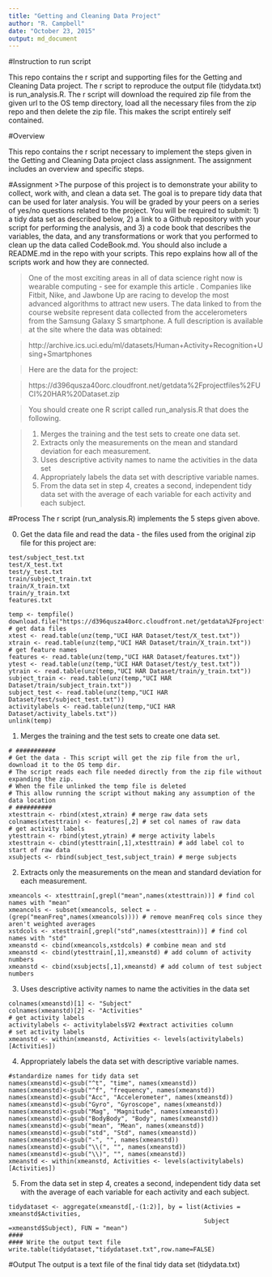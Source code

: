 ```yaml
---
title: "Getting and Cleaning Data Project"
author: "R. Campbell"
date: "October 23, 2015"
output: md_document
---
```


#Instruction to run script

This repo contains the r script and supporting files for the Getting and Cleaning Data project.  The r script to reproduce the output file (tidydata.txt) is run_analysis.R.  The r script will download the required zip file from the given url to the OS temp directory, load all the necessary files from the zip repo and then delete the zip file.  This makes the script entirely self contained.

#Overview

This repo contains the r script necessary to implement the steps given in the Getting and Cleaning Data project class assignment.
The assignment includes an overview and specific steps.

#Assignment
>The purpose of this project is to demonstrate your ability to collect, work with, and clean a data set. The goal is to prepare tidy data that can be used for later analysis. You will be graded by your peers on a series of yes/no questions related to the project. You will be required to submit: 1) a tidy data set as described below, 2) a link to a Github repository with your script for performing the analysis, and 3) a code book that describes the variables, the data, and any transformations or work that you performed to clean up the data called CodeBook.md. You should also include a README.md in the repo with your scripts. This repo explains how all of the scripts work and how they are connected.  

>One of the most exciting areas in all of data science right now is wearable computing - see for example this article . Companies like Fitbit, Nike, and Jawbone Up are racing to develop the most advanced algorithms to attract new users. The data linked to from the course website represent data collected from the accelerometers from the Samsung Galaxy S smartphone. A full description is available at the site where the data was obtained: 


>http://archive.ics.uci.edu/ml/datasets/Human+Activity+Recognition+Using+Smartphones 

>Here are the data for the project: 

>https://d396qusza40orc.cloudfront.net/getdata%2Fprojectfiles%2FUCI%20HAR%20Dataset.zip 

> You should create one R script called run_analysis.R that does the following. 

>1. Merges the training and the test sets to create one data set.
>2. Extracts only the measurements on the mean and standard deviation for each measurement.
>3. Uses descriptive activity names to name the activities in the data set
>4. Appropriately labels the data set with descriptive variable names.
>5. From the data set in step 4, creates a second, independent tidy data set with the average of each variable for each activity and each subject.

#Process
The r script (run_analysis.R) implements the 5 steps given above.

0. Get the data file and read the data - the files used from the original zip file for this project are:
```
test/subject_test.txt
test/X_test.txt
test/y_test.txt
train/subject_train.txt
train/X_train.txt
train/y_train.txt
features.txt
```
```
temp <- tempfile()
download.file("https://d396qusza40orc.cloudfront.net/getdata%2Fprojectfiles%2FUCI%20HAR%20Dataset.zip",temp)
# get data files
xtest <- read.table(unz(temp,"UCI HAR Dataset/test/X_test.txt"))
xtrain <- read.table(unz(temp,"UCI HAR Dataset/train/X_train.txt"))
# get feature names
features <- read.table(unz(temp,"UCI HAR Dataset/features.txt"))
ytest <- read.table(unz(temp,"UCI HAR Dataset/test/y_test.txt"))
ytrain <- read.table(unz(temp,"UCI HAR Dataset/train/y_train.txt"))
subject_train <- read.table(unz(temp,"UCI HAR Dataset/train/subject_train.txt"))
subject_test <- read.table(unz(temp,"UCI HAR Dataset/test/subject_test.txt"))
activitylabels <- read.table(unz(temp,"UCI HAR Dataset/activity_labels.txt"))
unlink(temp)
```

1. Merges the training and the test sets to create one data set.
```
# ###########
# Get the data - This script will get the zip file from the url, download it to the OS temp dir.
# The script reads each file needed directly from the zip file without expanding the zip.
# When the file unlinked the temp file is deleted
# This allow running the script without making any assumption of the data location
# ##########
xtesttrain <- rbind(xtest,xtrain) # merge raw data sets
colnames(xtesttrain) <- features[,2] # set col names of raw data
# get activity labels
ytesttrain <- rbind(ytest,ytrain) # merge activity labels
xtesttrain <- cbind(ytesttrain[,1],xtesttrain) # add label col to start of raw data 
xsubjects <- rbind(subject_test,subject_train) # merge subjects
```
2. Extracts only the measurements on the mean and standard deviation for each measurement.
```
xmeancols <- xtesttrain[,grepl("mean",names(xtesttrain))] # find col names with "mean"
xmeancols <- subset(xmeancols, select = -(grep("meanFreq",names(xmeancols)))) # remove meanFreq cols since they aren't weighted averages
xstdcols <- xtesttrain[,grepl("std",names(xtesttrain))] # find col names with "std"
xmeanstd <- cbind(xmeancols,xstdcols) # combine mean and std
xmeanstd <- cbind(ytesttrain[,1],xmeanstd) # add column of activity numbers
xmeanstd <- cbind(xsubjects[,1],xmeanstd) # add column of test subject numbers
```

3. Uses descriptive activity names to name the activities in the data set
```
colnames(xmeanstd)[1] <- "Subject"
colnames(xmeanstd)[2] <- "Activities"
# get activity labels
activitylabels <- activitylabels$V2 #extract activities column
# set activity labels 
xmeanstd <- within(xmeanstd, Activities <- levels(activitylabels)[Activities])
```
4. Appropriately labels the data set with descriptive variable names.
```
#standardize names for tidy data set
names(xmeanstd)<-gsub("^t", "time", names(xmeanstd))
names(xmeanstd)<-gsub("^f", "frequency", names(xmeanstd))
names(xmeanstd)<-gsub("Acc", "Accelerometer", names(xmeanstd))
names(xmeanstd)<-gsub("Gyro", "Gyroscope", names(xmeanstd))
names(xmeanstd)<-gsub("Mag", "Magnitude", names(xmeanstd))
names(xmeanstd)<-gsub("BodyBody", "Body", names(xmeanstd))
names(xmeanstd)<-gsub("mean", "Mean", names(xmeanstd))
names(xmeanstd)<-gsub("std", "Std", names(xmeanstd))
names(xmeanstd)<-gsub("-", "", names(xmeanstd))
names(xmeanstd)<-gsub("\\(", "", names(xmeanstd))
names(xmeanstd)<-gsub("\\)", "", names(xmeanstd))
xmeanstd <- within(xmeanstd, Activities <- levels(activitylabels)[Activities])
```
5. From the data set in step 4, creates a second, independent tidy data set with the average of each variable for each activity and each subject.
```
tidydataset <- aggregate(xmeanstd[,-(1:2)], by = list(Activies = xmeanstd$Activities,
                                                      Subject =xmeanstd$Subject), FUN = "mean")
####
#### Write the output text file
write.table(tidydataset,"tidydataset.txt",row.name=FALSE)
```

#Output
The output is a text file of the final tidy data set (tidydata.txt)

